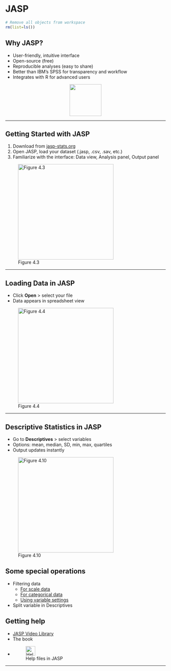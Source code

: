 # JASP {.section}

```r
# Remove all objects from workspace
rm(list=ls())
```




## Why JASP?


- User-friendly, intuitive interface
- Open-source (free)
- Reproducible analyses (easy to share)
- Better than IBM's SPSS for transparency and workflow
- Integrates with R for advanced users

<div style="text-align: center;">
![](../../images/JASP_logo_green.svg){height="100"}
</div>


---




## Getting Started with JASP


1. Download from [jasp-stats.org](https://jasp-stats.org)
2. Open JASP, load your dataset (.jasp, .csv, .sav, etc.)
3. Familiarize with the interface: Data view, Analysis panel, Output panel

![Figure 4.3](../../images/chapter4/figure-4-3.png){height="300"}

---


## Loading Data in JASP


- Click **Open** > select your file
- Data appears in spreadsheet view

![Figure 4.4](../../images/chapter4/figure-4-4.png){height="300"}



---


## Descriptive Statistics in JASP


- Go to **Descriptives** > select variables
- Options: mean, median, SD, min, max, quartiles
- Output updates instantly

![Figure 4.10](../../images/chapter4/figure-4-10.png){height="300"}



## Some special operations

- Filtering data
  - [For scale data](https://jasp-stats.github.io/jasp-video-library/assets/videos/Getting-Started/Getting_Started_07_Filter-Drag-and-Drop-Scale.mp4)
  - [For categorical data](https://jasp-stats.github.io/jasp-video-library/assets/videos/Getting-Started/Getting_Started_07_Filter-Drag-and-Drop-Categorical.mp4)
  - [Using variable settings](https://jasp-stats.github.io/jasp-video-library/assets/videos/Getting-Started/Getting_Started_06_Filter-by-Group.mp4)
- Split variable in Descriptives



## Getting help

- [JASP Video Library](https://jasp-stats.github.io/jasp-video-library/)
- The book
- ![Help files in JASP](../../images/chapter4/info-button.png){height="30"}



---